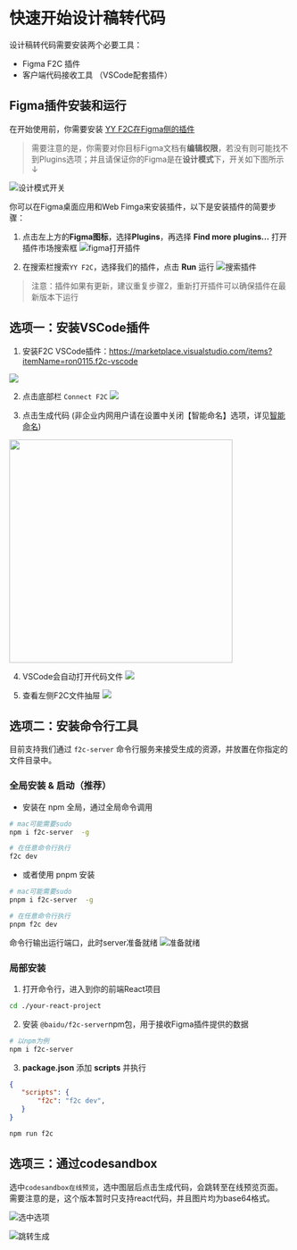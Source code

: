 # 快速开始设计稿转代码

设计稿转代码需要安装两个必要工具：
- Figma F2C 插件
- 客户端代码接收工具 （VSCode配套插件）

## Figma插件安装和运行

在开始使用前，你需要安装 [YY F2C在Figma侧的插件](https://www.figma.com/community/plugin/1248187540929489451/yy-f2c)

> 需要注意的是，你需要对你目标Figma文档有**编辑权限**，若没有则可能找不到Plugins选项；并且请保证你的Figma是在**设计模式**下，开关如下图所示 ↓

![设计模式开关](https://hd-static.yystatic.com/8342535838666958.png)

你可以在Figma桌面应用和Web Fimga来安装插件，以下是安装插件的简要步骤：

1. 点击左上方的**Figma图标**，选择**Plugins**，再选择 **Find more plugins...** 打开插件市场搜索框
![figma打开插件](https://hd-static.yystatic.com/48193420301233036.jpeg)

2. 在搜索栏搜索``YY F2C``，选择我们的插件，点击 **Run** 运行
![搜索插件](https://hd-static.yystatic.com/8376572175789598.jpeg)

> 注意：插件如果有更新，建议重复步骤2，重新打开插件可以确保插件在最新版本下运行

## 选项一：安装VSCode插件

1. 安装F2C VSCode插件：https://marketplace.visualstudio.com/items?itemName=ron0115.f2c-vscode

![](https://hd-static.yystatic.com/6308569749806623.png)

2. 点击底部栏 `Connect F2C`
![](https://hd-static.yystatic.com/486802324725931.png)

3. 点击生成代码 (非企业内网用户请在设置中关闭【智能命名】选项，详见[智能命名](../code/ai.md))
<img src="https://hd-static.yystatic.com/8270721229826292.png" width="400"/>

4. VSCode会自动打开代码文件
![](https://hd-static.yystatic.com/6806002251705092.png)

5. 查看左侧F2C文件抽屉
![](https://hd-static.yystatic.com/8710561277619562.png)

## 选项二：安装命令行工具

目前支持我们通过 `f2c-server` 命令行服务来接受生成的资源，并放置在你指定的文件目录中。

### 全局安装 & 启动（推荐）

- 安装在 npm 全局，通过全局命令调用
```bash
# mac可能需要sudo
npm i f2c-server  -g

# 在任意命令行执行
f2c dev
```

- 或者使用 pnpm 安装
```bash
# mac可能需要sudo
pnpm i f2c-server  -g

# 在任意命令行执行
pnpm f2c dev
```

命令行输出运行端口，此时server准备就绪
![准备就绪](https://hd-static.yystatic.com/964683369748838.png)

### 局部安装
1. 打开命令行，进入到你的前端React项目
```bash
cd ./your-react-project
```

2. 安装 `@baidu/f2c-server`npm包，用于接收Figma插件提供的数据
```bash
# 以npm为例
npm i f2c-server
```

3. **package.json** 添加 **scripts** 并执行
```json
{
   "scripts": {
       "f2c": "f2c dev",
   }
}
```
```bash
npm run f2c
```

## 选项三：通过codesandbox

选中`codesandbox在线预览`，选中图层后点击生成代码，会跳转至在线预览页面。需要注意的是，这个版本暂时只支持react代码，并且图片均为base64格式。

![选中选项](https://hd-static.yystatic.com/4675629343524954.jpeg)

![跳转生成](https://hd-static.yystatic.com/4967546359660171.jpeg)
